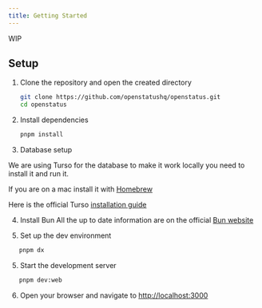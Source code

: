 ```yaml
---
title: Getting Started
---
```



<Aside>WIP</Aside>

## Setup

1. Clone the repository and open the created directory

   ```sh
   git clone https://github.com/openstatushq/openstatus.git
   cd openstatus
   ```

2. Install dependencies

   ```sh
   pnpm install
   ```

3. Database setup

We are using Turso for the database to make it work locally you need to install
it and run it.

If you are on a mac install it with [Homebrew](https://brew.sh/)


Here is the official Turso
[installation guide](https://docs.turso.tech/reference/turso-cli)

4. Install Bun
All the up to date information are on the official [Bun website](https://bun.sh/)

4. Set up the dev environment

```sh
   pnpm dx
```
5. Start the development server

```sh
   pnpm dev:web
```

6. Open your browser and navigate to [http://localhost:3000](http://localhost:3000)